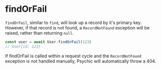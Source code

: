 # findOrFail

`findOrFail`, similar to `find`, will look up a record by it's primary key. However, if that record is not found, a `RecordNotFound` exception will be raised, rather than returning `null`.

```ts
const user = await User.findOrFail(123)
// User{id: 123}
```

If findOrFail is called within a request cycle and the `RecordNotFound` exception is not handled manually, Psychic will automatically throw a 404.
